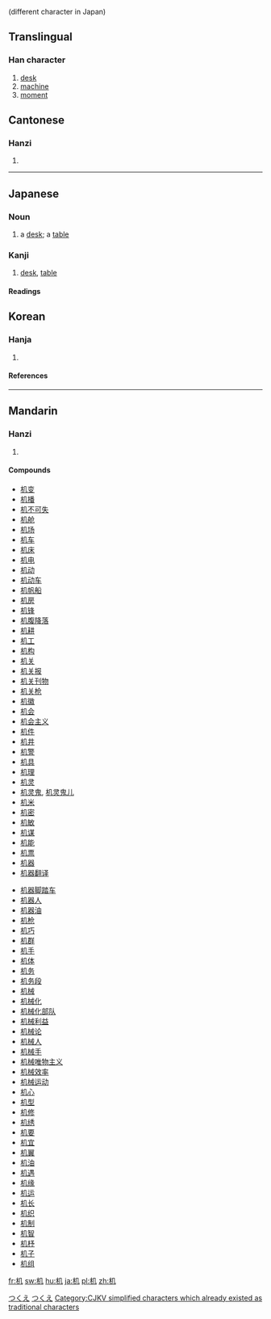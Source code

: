 {{see|機}} (different character in Japan)

==Translingual==
===Han character===
{{Han char|rn=75|rad=木|as=02|sn=6|four=4791<sub>0</sub>|canj=木竹弓 (DHN)}}
# [[desk]]
# [[machine]]
# [[moment]]


==Cantonese==
===Hanzi===
{{yue-hanzi|jyut=|y=gei1}}
# {{defn|Cantonese}}

----

==Japanese==
===Noun===
[[Category:1000_Japanese_basic_words|つくえ]]
{{ja-noun|k|hira=つくえ|rom=tsukue}}

# a [[desk]]; a [[table]]
[[Category:ja:Furniture|つくえ]]
===Kanji===
{{ja-kanji|grade=6|rs=木02}}
# [[desk]], [[table]]
====Readings====
{{ja-readings|on=[[き]] ([[ki]])|kun=[[つくえ]] ([[tsukue]])}}

==Korean==
===Hanja===
{{ko-hanja|hangeul=[[궤]]|eumhun=|rv=gwe|mr=kwe|y=kwey}}
# {{defn|Korean}}

====References====
{{Han ref|kx=0510.120|dkj=14435|hdz=21155.040|uh=673A|ud=26426|bh=C9F3|bd=51699}}
----
==Mandarin==
===Hanzi===
{{cmn-hanzi|tra=機|pin=[[chéng]] (cheng2), [[jī]] (ji1), [[tīng]] (ting1)|wg=ch'eng<sup>2</sup>, chi<sup>1</sup>, t'ing<sup>1</sup>}}
# {{defn|Mandarin}}

====Compounds====
{{top2}}
*[[机变]]
*[[机播]]
*[[机不可失]]
*[[机舱]]
*[[机场]]
*[[机车]]
*[[机床]]
*[[机电]]
*[[机动]]
*[[机动车]]
*[[机帆船]]
*[[机房]]
*[[机锋]]
*[[机腹降落]]
*[[机耕]]
*[[机工]]
*[[机构]]
*[[机关]]
*[[机关报]]
*[[机关刊物]]
*[[机关枪]]
*[[机徽]]
*[[机会]]
*[[机会主义]]
*[[机件]]
*[[机井]]
*[[机警]]
*[[机具]]
*[[机理]]
*[[机灵]]
*[[机灵鬼]], [[机灵鬼儿]]
*[[机米]]
*[[机密]]
*[[机敏]]
*[[机谋]]
*[[机能]]
*[[机票]]
*[[机器]]
*[[机器翻译]]
{{mid2}}
*[[机器脚踏车]]
*[[机器人]]
*[[机器油]]
*[[机枪]]
*[[机巧]]
*[[机群]]
*[[机手]]
*[[机体]]
*[[机务]]
*[[机务段]]
*[[机械]]
*[[机械化]]
*[[机械化部队]]
*[[机械利益]]
*[[机械论]]
*[[机械人]]
*[[机械手]]
*[[机械唯物主义]]
*[[机械效率]]
*[[机械运动]]
*[[机心]]
*[[机型]]
*[[机修]]
*[[机绣]]
*[[机要]]
*[[机宜]]
*[[机翼]]
*[[机油]]
*[[机遇]]
*[[机缘]]
*[[机运]]
*[[机长]]
*[[机织]]
*[[机制]]
*[[机智]]
*[[机杼]]
*[[机子]]
*[[机组]]
{{bottom}}
[[Category:CJKV simplified characters which already existed as traditional characters]]

[[fr:机]]
[[sw:机]]
[[hu:机]]
[[ja:机]]
[[pl:机]]
[[zh:机]]